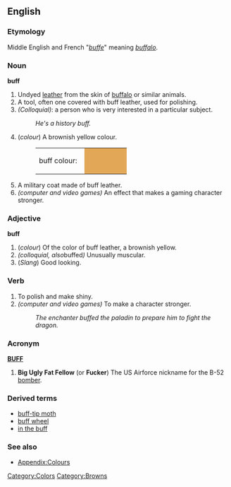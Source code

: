 ==English==

===Etymology===
Middle English and French "''[[buffe]]''" meaning ''[[buffalo]]''.

===Noun===
'''buff'''
# Undyed [[leather]] from the skin of [[buffalo]] or similar animals. 
# A tool, often one covered with buff leather, used for polishing.
# ''(Colloquial)'': a person who is very interested in a particular subject.
#: ''He's a history buff.''
# (''colour'') A brownish yellow colour. 
#:<table><tr><td>buff colour: &nbsp;</td><td bgcolor="#E3A857" width="80">&nbsp; </td></tr></table>
# A military coat made of buff leather.
# ''(computer and video games)'' An effect that makes a gaming character stronger.

===Adjective===
'''buff'''
# (''colour'') Of the color of buff leather, a brownish yellow.
# ''(colloquial, also ''buffed'')'' Unusually muscular.
# (''Slang'') Good looking.

===Verb===
{{en-infl-reg-consonant|buff||}}
# To polish and make shiny.
# ''(computer and video games)'' To make a character stronger.
#: ''The enchanter buffed the paladin to prepare him to fight the dragon.''

===Acronym===
'''[[BUFF]]'''
# '''Big Ugly Fat Fellow''' (or '''Fucker''') The US Airforce nickname for the B-52 [[bomber]].

===Derived terms===
*[[buff-tip moth]]
*[[buff wheel]]
*[[in the buff]]

===See also===
*[[Wiktionary_Appendix:Colours|Appendix:Colours]]

[[Category:Colors]]
[[Category:Browns]]